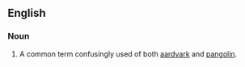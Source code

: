 ==English==

===Noun===
{{en-noun|sg=[[African]] [[anteater]]}}

# A common term confusingly used of both [[aardvark]] and [[pangolin]].